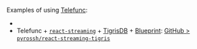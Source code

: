 
Examples of using [Telefunc](https://telefunc.com/):
 - <RepoLink path='/examples/telefunc/' />
 - Telefunc + [`react-streaming`](https://github.com/brillout/react-streaming) + [TigrisDB](https://www.tigrisdata.com/) + [Blueprint](https://blueprintjs.com/): [GitHub > `pyrossh/react-streaming-tigris`](https://github.com/pyrossh/react-streaming-tigris)
